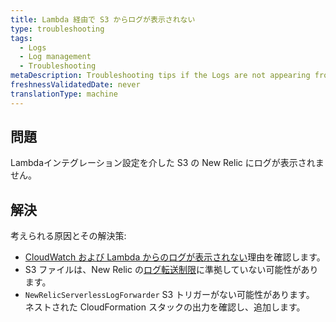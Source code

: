 ```yaml
---
title: Lambda 経由で S3 からログが表示されない
type: troubleshooting
tags:
  - Logs
  - Log management
  - Troubleshooting
metaDescription: Troubleshooting tips if the Logs are not appearing from S3 via Lambda.
freshnessValidatedDate: never
translationType: machine
---
```


## 問題

Lambdaインテグレーション設定を介した S3 の New Relic にログが表示されません。

## 解決

考えられる原因とその解決策:

* [CloudWatch および Lambda からのログが表示されない](/docs/logs/troubleshooting/aws-log-integration-issues/logs-not-appearing-from-cloudwatch-lambda)理由を確認します。
* S3 ファイルは、New Relic の[ログ転送制限](/docs/logs/troubleshooting/aws-log-integration-issues/log-forwarding-restrictions)に準拠していない可能性があります。
* `NewRelicServerlessLogForwarder` S3 トリガーがない可能性があります。 ネストされた CloudFormation スタックの出力を確認し、追加します。